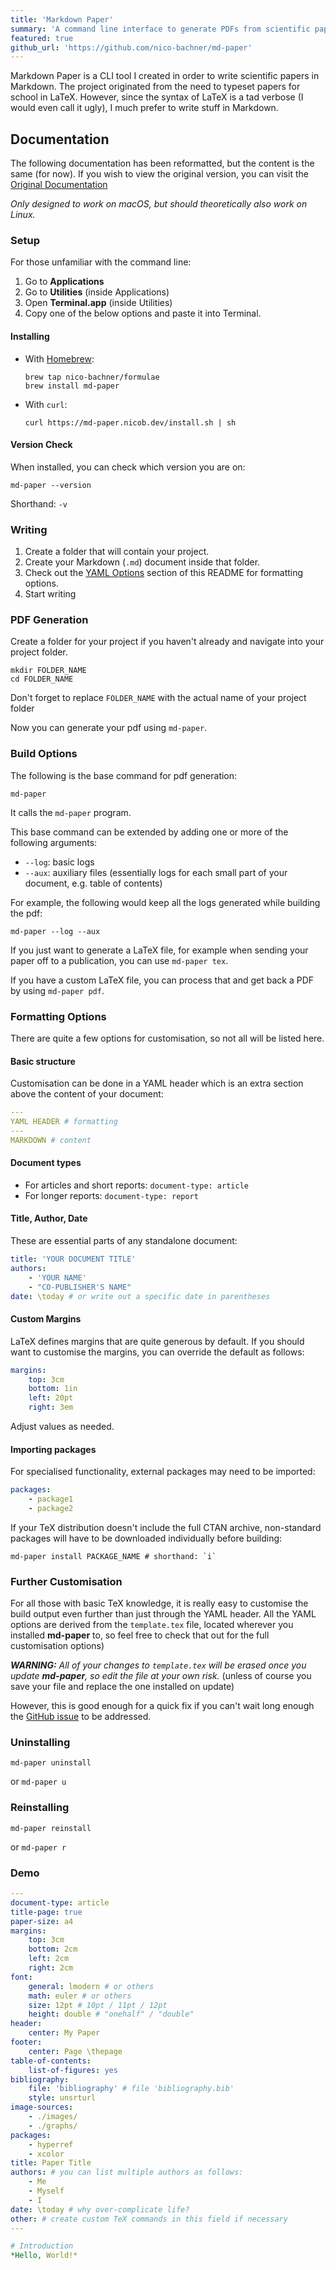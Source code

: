 ```yaml
---
title: 'Markdown Paper'
summary: 'A command line interface to generate PDFs from scientific papers written in Markdown'
featured: true
github_url: 'https://github.com/nico-bachner/md-paper'
---
```


Markdown Paper is a CLI tool I created in order to write scientific papers in Markdown. The project originated from the need to typeset papers for school in LaTeX. However, since the syntax of LaTeX is a tad verbose (I would even call it ugly), I much prefer to write stuff in Markdown.

## Documentation

The following documentation has been reformatted, but the content is the same (for now). If you wish to view the original version, you can visit the [Original Documentation](https://md-paper.now.sh/docs)

_Only designed to work on macOS, but should theoretically also work on Linux._

### Setup

For those unfamiliar with the command line:

1.  Go to **Applications**
2.  Go to **Utilities** (inside Applications)
3.  Open **Terminal.app** (inside Utilities)
4.  Copy one of the below options and paste it into Terminal.

#### Installing

-   With [Homebrew](https://brew.sh):
    ```
    brew tap nico-bachner/formulae
    brew install md-paper
    ```
-   With `curl`:
    ```
    curl https://md-paper.nicob.dev/install.sh | sh
    ```

#### Version Check

When installed, you can check which version you are on:

```
md-paper --version
```

Shorthand: `-v`

### Writing

1. Create a folder that will contain your project.
2. Create your Markdown (`.md`) document inside that folder.
3. Check out the [YAML Options](#YAML-Options) section of this README for formatting options.
4. Start writing

### PDF Generation

Create a folder for your project if you haven't already and navigate into your project folder.

```
mkdir FOLDER_NAME
cd FOLDER_NAME
```

Don't forget to replace `FOLDER_NAME` with the actual name of your project folder

Now you can generate your pdf using `md-paper`.

### Build Options

The following is the base command for pdf generation:

```
md-paper
```

It calls the `md-paper` program.

This base command can be extended by adding one or more of the following arguments:

-   `--log`: basic logs
-   `--aux`: auxiliary files (essentially logs for each small part of your document, e.g. table of contents)

For example, the following would keep all the logs generated while building the pdf:

```
md-paper --log --aux
```

If you just want to generate a LaTeX file, for example when sending your paper off to a publication, you can use `md-paper tex`.

If you have a custom LaTeX file, you can process that and get back a PDF by using `md-paper pdf`.

### Formatting Options

There are quite a few options for customisation, so not all will be listed here.

#### Basic structure

Customisation can be done in a YAML header which is an extra section above the content of your document:

```yaml
---
YAML HEADER # formatting
---
MARKDOWN # content
```

#### Document types

-   For articles and short reports: `document-type: article`
-   For longer reports: `document-type: report`

#### Title, Author, Date

These are essential parts of any standalone document:

```yml
title: 'YOUR DOCUMENT TITLE'
authors:
    - 'YOUR NAME'
    - "CO-PUBLISHER'S NAME"
date: \today # or write out a specific date in parentheses
```

#### Custom Margins

LaTeX defines margins that are quite generous by default. If you should want to customise the margins, you can override the default as follows:

```yml
margins:
    top: 3cm
    bottom: 1in
    left: 20pt
    right: 3em
```

Adjust values as needed.

#### Importing packages

For specialised functionality, external packages may need to be imported:

```yml
packages:
    - package1
    - package2
```

If your TeX distribution doesn't include the full CTAN archive, non-standard packages will have to be downloaded individually before building:

```
md-paper install PACKAGE_NAME # shorthand: `i`
```

### Further Customisation

For all those with basic TeX knowledge, it is really easy to customise the build output even further than just through the YAML header. All the YAML options are derived from the `template.tex` file, located wherever you installed **md-paper** to, so feel free to check that out for the full customisation options)

**_WARNING:_**
_All of your changes to `template.tex` will be erased once you update **md-paper**, so edit the file at your own risk._ (unless of course you save your file and replace the one installed on update)

However, this is good enough for a quick fix if you can't wait long enough the [GitHub issue](https://github.com/nico-bachner/md-paper/issues) to be addressed.

### Uninstalling

```
md-paper uninstall
```

or `md-paper u`

### Reinstalling

```
md-paper reinstall
```

or `md-paper r`

### Demo

```YAML
---
document-type: article
title-page: true
paper-size: a4
margins:
    top: 3cm
    bottom: 2cm
    left: 2cm
    right: 2cm
font:
    general: lmodern # or others
    math: euler # or others
    size: 12pt # 10pt / 11pt / 12pt
    height: double # "onehalf" / "double"
header:
    center: My Paper
footer:
    center: Page \thepage
table-of-contents:
    list-of-figures: yes
bibliography:
    file: 'bibliography' # file 'bibliography.bib'
    style: unsrturl
image-sources:
    - ./images/
    - ./graphs/
packages:
    - hyperref
    - xcolor
title: Paper Title
authors: # you can list multiple authors as follows:
    - Me
    - Myself
    - I
date: \today # why over-complicate life?
other: # create custom TeX commands in this field if necessary
---

# Introduction
*Hello, World!*
```
